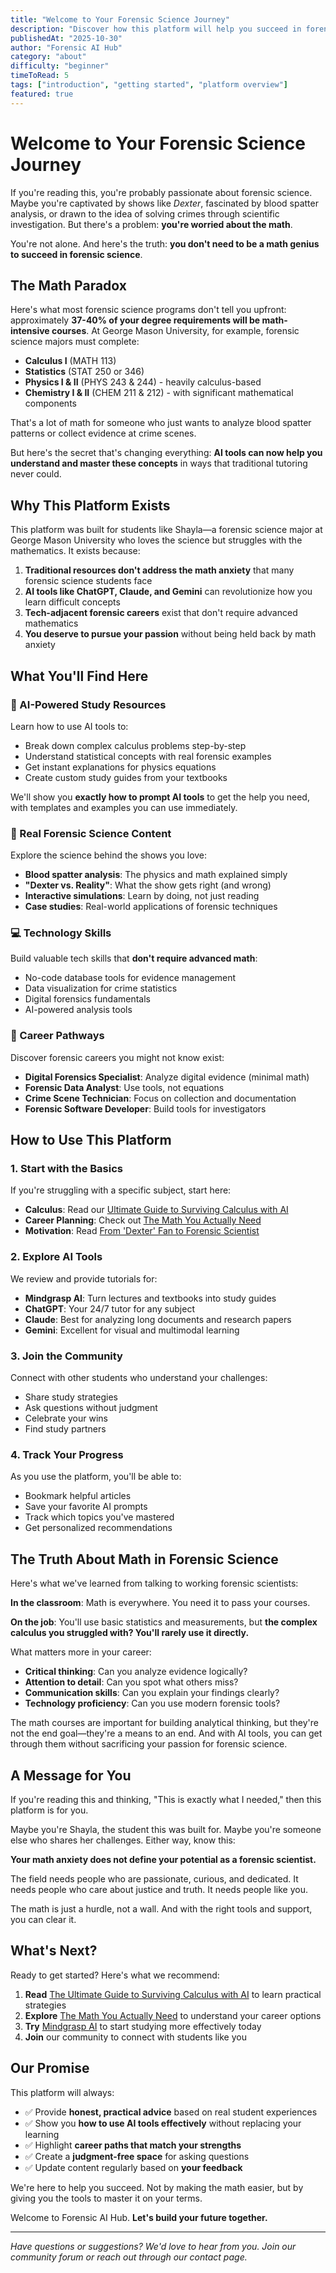 ```yaml
---
title: "Welcome to Your Forensic Science Journey"
description: "Discover how this platform will help you succeed in forensic science, even if math isn't your strongest subject."
publishedAt: "2025-10-30"
author: "Forensic AI Hub"
category: "about"
difficulty: "beginner"
timeToRead: 5
tags: ["introduction", "getting started", "platform overview"]
featured: true
---
```


# Welcome to Your Forensic Science Journey

If you're reading this, you're probably passionate about forensic science. Maybe you're captivated by shows like *Dexter*, fascinated by blood spatter analysis, or drawn to the idea of solving crimes through scientific investigation. But there's a problem: **you're worried about the math**.

You're not alone. And here's the truth: **you don't need to be a math genius to succeed in forensic science**.

## The Math Paradox

Here's what most forensic science programs don't tell you upfront: approximately **37-40% of your degree requirements will be math-intensive courses**. At George Mason University, for example, forensic science majors must complete:

- **Calculus I** (MATH 113)
- **Statistics** (STAT 250 or 346)
- **Physics I & II** (PHYS 243 & 244) - heavily calculus-based
- **Chemistry I & II** (CHEM 211 & 212) - with significant mathematical components

That's a lot of math for someone who just wants to analyze blood spatter patterns or collect evidence at crime scenes.

But here's the secret that's changing everything: **AI tools can now help you understand and master these concepts** in ways that traditional tutoring never could.

## Why This Platform Exists

This platform was built for students like Shayla—a forensic science major at George Mason University who loves the science but struggles with the mathematics. It exists because:

1. **Traditional resources don't address the math anxiety** that many forensic science students face
2. **AI tools like ChatGPT, Claude, and Gemini** can revolutionize how you learn difficult concepts
3. **Tech-adjacent forensic careers** exist that don't require advanced mathematics
4. **You deserve to pursue your passion** without being held back by math anxiety

## What You'll Find Here

### 🧠 AI-Powered Study Resources

Learn how to use AI tools to:
- Break down complex calculus problems step-by-step
- Understand statistical concepts with real forensic examples
- Get instant explanations for physics equations
- Create custom study guides from your textbooks

We'll show you **exactly how to prompt AI tools** to get the help you need, with templates and examples you can use immediately.

### 🔬 Real Forensic Science Content

Explore the science behind the shows you love:
- **Blood spatter analysis**: The physics and math explained simply
- **"Dexter vs. Reality"**: What the show gets right (and wrong)
- **Interactive simulations**: Learn by doing, not just reading
- **Case studies**: Real-world applications of forensic techniques

### 💻 Technology Skills

Build valuable tech skills that **don't require advanced math**:
- No-code database tools for evidence management
- Data visualization for crime statistics
- Digital forensics fundamentals
- AI-powered analysis tools

### 🚀 Career Pathways

Discover forensic careers you might not know exist:
- **Digital Forensics Specialist**: Analyze digital evidence (minimal math)
- **Forensic Data Analyst**: Use tools, not equations
- **Crime Scene Technician**: Focus on collection and documentation
- **Forensic Software Developer**: Build tools for investigators

## How to Use This Platform

### 1. Start with the Basics

If you're struggling with a specific subject, start here:
- **Calculus**: Read our [Ultimate Guide to Surviving Calculus with AI](/study-resources/surviving-calculus-with-ai)
- **Career Planning**: Check out [The Math You Actually Need](/career-pathways/math-you-actually-need)
- **Motivation**: Read [From 'Dexter' Fan to Forensic Scientist](/career-pathways/dexter-fan-to-forensic-scientist)

### 2. Explore AI Tools

We review and provide tutorials for:
- **Mindgrasp AI**: Turn lectures and textbooks into study guides
- **ChatGPT**: Your 24/7 tutor for any subject
- **Claude**: Best for analyzing long documents and research papers
- **Gemini**: Excellent for visual and multimodal learning

### 3. Join the Community

Connect with other students who understand your challenges:
- Share study strategies
- Ask questions without judgment
- Celebrate your wins
- Find study partners

### 4. Track Your Progress

As you use the platform, you'll be able to:
- Bookmark helpful articles
- Save your favorite AI prompts
- Track which topics you've mastered
- Get personalized recommendations

## The Truth About Math in Forensic Science

Here's what we've learned from talking to working forensic scientists:

**In the classroom**: Math is everywhere. You need it to pass your courses.

**On the job**: You'll use basic statistics and measurements, but **the complex calculus you struggled with? You'll rarely use it directly.**

What matters more in your career:
- **Critical thinking**: Can you analyze evidence logically?
- **Attention to detail**: Can you spot what others miss?
- **Communication skills**: Can you explain your findings clearly?
- **Technology proficiency**: Can you use modern forensic tools?

The math courses are important for building analytical thinking, but they're not the end goal—they're a means to an end. And with AI tools, you can get through them without sacrificing your passion for forensic science.

## A Message for You

If you're reading this and thinking, "This is exactly what I needed," then this platform is for you.

Maybe you're Shayla, the student this was built for. Maybe you're someone else who shares her challenges. Either way, know this:

**Your math anxiety does not define your potential as a forensic scientist.**

The field needs people who are passionate, curious, and dedicated. It needs people who care about justice and truth. It needs people like you.

The math is just a hurdle, not a wall. And with the right tools and support, you can clear it.

## What's Next?

Ready to get started? Here's what we recommend:

1. **Read** [The Ultimate Guide to Surviving Calculus with AI](/study-resources/surviving-calculus-with-ai) to learn practical strategies
2. **Explore** [The Math You Actually Need](/career-pathways/math-you-actually-need) to understand your career options
3. **Try** [Mindgrasp AI](/study-resources/mindgrasp-ai-review) to start studying more effectively today
4. **Join** our community to connect with students like you

## Our Promise

This platform will always:
- ✅ Provide **honest, practical advice** based on real student experiences
- ✅ Show you **how to use AI tools effectively** without replacing your learning
- ✅ Highlight **career paths that match your strengths**
- ✅ Create a **judgment-free space** for asking questions
- ✅ Update content regularly based on **your feedback**

We're here to help you succeed. Not by making the math easier, but by giving you the tools to master it on your terms.

Welcome to Forensic AI Hub. **Let's build your future together.**

---

*Have questions or suggestions? We'd love to hear from you. Join our community forum or reach out through our contact page.*
